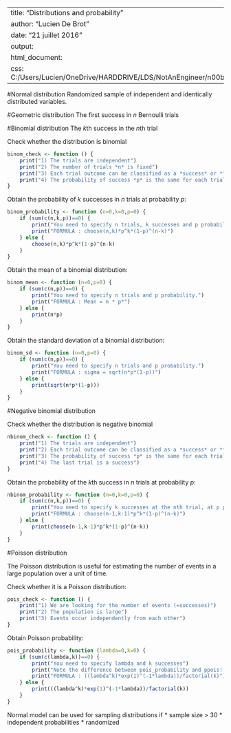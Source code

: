 
---
title: "Distributions and probability"
author: "Lucien De Brot"
date: "21 juillet 2016"
output: 
  html_document: 
    css: C:/Users/Lucien/OneDrive/HARDDRIVE/LDS/NotAnEngineer/n00b/n00b.css
---

#Normal distribution
Randomized sample of independent and identically distributed variables.

#Geometric distribution
The first success in *n* Bernoulli trials

#Binomial distribution
The *k*th success in the *n*th trial

Check whether the distribution is binomial

```r
binom_check <- function () {
    print("1) The trials are independent")
    print("2) The number of trials *n* is fixed")
    print("3) Each trial outcome can be classified as a *success* or *failure*")
    print("4) The probability of success *p* is the same for each trial")
}
```

Obtain the probability of *k* successes in *n* trials at probability *p*:

```r
binom_probability <- function (n=0,k=0,p=0) {
    if (sum(c(n,k,p))==0) {
        print("You need to specify n trials, k successes and p probability")
        print("FORMULA : choose(n,k)*p^k*(1-p)^(n-k)")
    } else {
        choose(n,k)*p^k*(1-p)^(n-k)
    }
}
```

Obtain the mean of a binomial distribution:

```r
binom_mean <- function (n=0,p=0) {
    if (sum(c(n,p))==0) {
        print("You need to specify n trials and p probability.")
        print("FORMULA : Mean = n * p*")
    } else {
        print(n*p)
    }
}
```

Obtain the standard deviation of a binomial distribution:

```r
binom_sd <- function (n=0,p=0) {
    if (sum(c(n,p))==0) {
        print("You need to specify n trials and p probability.")
        print("FORMULA : sigma = sqrt(n*p*(1-p))")
    } else {
        print(sqrt(n*p*(1-p)))
    }
}
```

#Negative binomial distribution

Check whether the distribution is negative binomial

```r
nbinom_check <- function () {
    print("1) The trials are independent")
    print("2) Each trial outcome can be classified as a *success* or *failure*")
    print("3) The probability of success *p* is the same for each trial")
    print("4) The last trial is a success")
}
```

Obtain the probability of the *k*th success in *n* trials at probability *p*:

```r
nbinom_probability <- function (n=0,k=0,p=0) {
    if (sum(c(n,k,p))==0) {
        print("You need to specify k successes at the nth trial, at p probability")
        print("FORMULA : choose(n-1,k-1)*p^k*(1-p)^(n-k)")
    } else {
        print(choose(n-1,k-1)*p^k*(1-p)^(n-k))
    }
}
```


#Poisson distribution

The Poisson distribution is useful for estimating the number of events in a large population over a unit of time.

Check whether it is a Poisson distribution:

```r
pois_check <- function () {
    print("1) We are looking for the number of events (=successes)")
    print("2) The population is large")
    print("3) Events occur independently from each other")
}
```

Obtain Poisson probability:

```r
pois_probability <- function (lambda=0,k=0) {
    if (sum(c(lambda,k))==0) {
        print("You need to specify lambda and k successes")
        print("Note the difference between pois_probability and ppois! pois_probability provides probability for EXACTLY k successes, whereas ppois provides probability of k or less successes (=chunk of the distribution)")
        print("FORMULA : ((lambda^k)*exp(1)^(-1*lambda))/factorial(k)")
    } else {
        print(((lambda^k)*exp(1)^(-1*lambda))/factorial(k))
    }
}
```



Normal model can be used for sampling distributions if
* sample size > 30
* independent probabilities
* randomized


